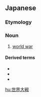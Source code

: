 ==Japanese==
{{wikipedia|lang=ja}}
{{ja-kanjitab|せ|かい|たい|せん|yomi=o}}

===Etymology===
{{compound|世界|t1=world|tr1=sekai|大戦|t2=great war|tr2=taisen|lang=ja|sort=せかいたいせん}}

===Noun===
{{ja-noun|せかい たいせん}}

# [[world war]]

====Derived terms====
* {{ja-r|第一次世界大戦|だい いち じ せかい たいせん|gloss=[[World War I]], the [[First World War]]}}
* {{ja-r|第二次世界大戦|だい に じ せかい たいせん|gloss=[[World War II]], the [[Second World War]]}}
* {{ja-r|第三次世界大戦|だい さん じ せかい たいせん|gloss=[[World War III]], the [[Third World War]]}}

[[hu:世界大戦]]